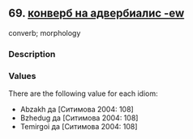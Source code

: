 ## 69. <a href =  'https://agricolamz.github.io/The_Circassian_Isoglosses_Database/69.html' target='_blank'>конверб на адвербиалис -ew</a>
converb; morphology

### Description



### Values
There are the following value for each idiom:

* Abzakh  да [Ситимова 2004: 108] 
* Bzhedug  да [Ситимова 2004: 108] 
* Temirgoi  да [Ситимова 2004: 108] 

